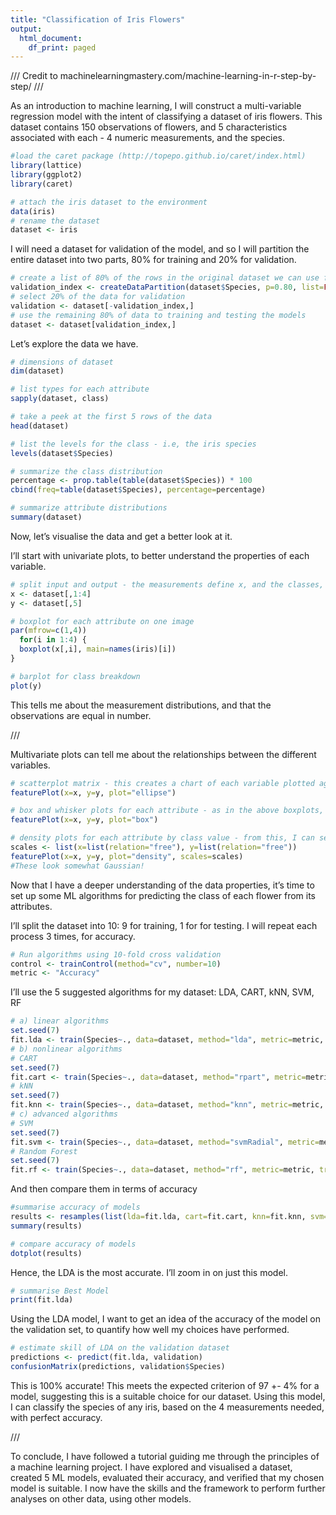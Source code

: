 ```yaml
---
title: "Classification of Iris Flowers"
output:
  html_document:
    df_print: paged
---
```

///
Credit to machinelearningmastery.com/machine-learning-in-r-step-by-step/
///

As an introduction to machine learning, I will construct a multi-variable regression model with the intent of classifying a dataset of iris flowers. This dataset contains 150 observations of flowers, and 5 characteristics associated with each - 4 numeric measurements, and the species.

```r
#load the caret package (http://topepo.github.io/caret/index.html)
library(lattice)
library(ggplot2)
library(caret)

# attach the iris dataset to the environment
data(iris)
# rename the dataset
dataset <- iris

```

I will need a dataset for validation of the model, and so I will partition the entire dataset into two parts, 80% for training and 20% for validation.

```r
# create a list of 80% of the rows in the original dataset we can use for training
validation_index <- createDataPartition(dataset$Species, p=0.80, list=FALSE)
# select 20% of the data for validation
validation <- dataset[-validation_index,]
# use the remaining 80% of data to training and testing the models
dataset <- dataset[validation_index,]
```
Let's explore the data we have.

```r
# dimensions of dataset
dim(dataset)

# list types for each attribute
sapply(dataset, class)

# take a peek at the first 5 rows of the data
head(dataset)

# list the levels for the class - i.e, the iris species
levels(dataset$Species)

# summarize the class distribution
percentage <- prop.table(table(dataset$Species)) * 100
cbind(freq=table(dataset$Species), percentage=percentage)

# summarize attribute distributions
summary(dataset)
```

Now, let's visualise the data and get a better look at it.

I'll start with univariate plots, to better understand the properties of each variable.

```r
# split input and output - the measurements define x, and the classes, y
x <- dataset[,1:4]
y <- dataset[,5]

# boxplot for each attribute on one image
par(mfrow=c(1,4))
  for(i in 1:4) {
  boxplot(x[,i], main=names(iris)[i])
}

# barplot for class breakdown
plot(y)
```
This tells me about the measurement distributions, and that the observations are equal in number.

///

Multivariate plots can tell me about the relationships between the different variables.

```r
# scatterplot matrix - this creates a chart of each variable plotted against every other, allowing trend recognition
featurePlot(x=x, y=y, plot="ellipse")

# box and whisker plots for each attribute - as in the above boxplots, this allows distribution comparison, but also can identify clear differences between classes
featurePlot(x=x, y=y, plot="box")

# density plots for each attribute by class value - from this, I can see the distribution of each attribute in a mooth manner
scales <- list(x=list(relation="free"), y=list(relation="free"))
featurePlot(x=x, y=y, plot="density", scales=scales)
#These look somewhat Gaussian!
```

Now that I have a deeper understanding of the data properties, it's time to set up some ML algorithms for predicting the class of each flower from its attributes.

I'll split the dataset into 10: 9 for training, 1 for for testing. I will repeat each process 3 times, for accuracy.

```r
# Run algorithms using 10-fold cross validation
control <- trainControl(method="cv", number=10)
metric <- "Accuracy"
```

I'll use the 5 suggested algorithms for my dataset: LDA, CART, kNN, SVM, RF


```r
# a) linear algorithms
set.seed(7)
fit.lda <- train(Species~., data=dataset, method="lda", metric=metric, trControl=control)
# b) nonlinear algorithms
# CART
set.seed(7)
fit.cart <- train(Species~., data=dataset, method="rpart", metric=metric, trControl=control)
# kNN
set.seed(7)
fit.knn <- train(Species~., data=dataset, method="knn", metric=metric, trControl=control)
# c) advanced algorithms
# SVM
set.seed(7)
fit.svm <- train(Species~., data=dataset, method="svmRadial", metric=metric, trControl=control)
# Random Forest
set.seed(7)
fit.rf <- train(Species~., data=dataset, method="rf", metric=metric, trControl=control)
```

And then compare them in terms of accuracy

```r
#summarise accuracy of models
results <- resamples(list(lda=fit.lda, cart=fit.cart, knn=fit.knn, svm=fit.svm, rf=fit.rf))
summary(results)

# compare accuracy of models
dotplot(results)
```
Hence, the LDA is the most accurate. I'll zoom in on just this model.

```r
# summarise Best Model
print(fit.lda)
```

Using the LDA model, I want to get an idea of the accuracy of the model on the validation set, to quantify how well my choices have performed.

```r
# estimate skill of LDA on the validation dataset
predictions <- predict(fit.lda, validation)
confusionMatrix(predictions, validation$Species)
```

This is 100% accurate! This meets the expected criterion of 97 +- 4% for a model, suggesting this is a suitable choice for our dataset. Using this model, I can classify the species of any iris, based on the 4 measurements needed, with perfect accuracy.

///

To conclude, I have followed a tutorial guiding me through the principles of a machine learning project. I have explored and visualised a dataset, created 5 ML models, evaluated their accuracy, and verified that my chosen model is suitable. I now have the skills and the framework to perform further analyses on other data, using other models.


